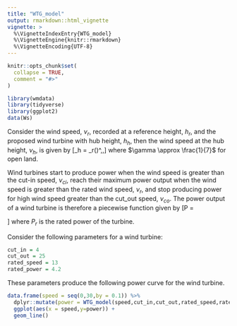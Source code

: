 ```yaml
---
title: "WTG_model"
output: rmarkdown::html_vignette
vignette: >
  %\VignetteIndexEntry{WTG_model}
  %\VignetteEngine{knitr::rmarkdown}
  %\VignetteEncoding{UTF-8}
---
```


```r
knitr::opts_chunk$set(
  collapse = TRUE,
  comment = "#>"
)
```

```r
library(wmdata)
library(tidyverse)
library(ggplot2)
data(Ws)
```

Consider the wind speed, $\nu_r$, recorded at a reference height, $h_r$, and the proposed wind turbine with hub height, $h_h$, then the wind speed at the hub height, $\nu_h$, is given by
\[\nu_h = \nu_r\left(\frac{h_h}{h_r}\right)^\gamma\,,\]
where $\gamma \approx \frac{1}{7}$ for open land. 

Wind turbines start to produce power when the wind speed is greater than the cut-in speed, $\nu_{ci}$, reach their maximum power output when the wind speed is greater than the rated wind speed, $\nu_r$, and stop producing power for high wind speed greater than the cut_out speed, $\nu_{co}$. The power output of a wind turbine is therefore a piecewise function given by
\[P = \begin{cases} P_r \left(\frac{\nu_h^3 - \nu_{ci}^3}{\nu_r^3-\nu_{ci}^3}\right) & \nu_{ci}\le \nu \le \nu_r\,,\\
P_r & \nu_r < \nu \le \nu_{co}\,, \\
0 & \text{otherwise}\,,
\end{cases}\]
where $P_r$ is the rated power of the turbine.

Consider the following parameters for a wind turbine:
```r
cut_in = 4
cut_out = 25
rated_speed = 13
rated_power = 4.2
```

These parameters produce the following power curve for the wind turbine.

```r
data.frame(speed = seq(0,30,by = 0.1)) %>%
  dplyr::mutate(power = WTG_model(speed,cut_in,cut_out,rated_speed,rated_power))%>%
  ggplot(aes(x = speed,y=power)) +
  geom_line()
```

